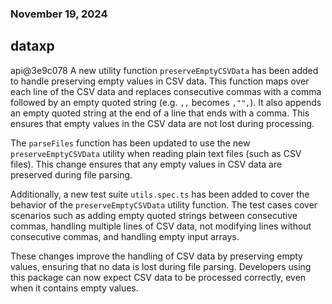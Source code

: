 ### November 19, 2024
## dataxp

api@3e9c078
A new utility function `preserveEmptyCSVData` has been added to handle preserving empty values in CSV data. This function maps over each line of the CSV data and replaces consecutive commas with a comma followed by an empty quoted string (e.g. `,,` becomes `,"",`). It also appends an empty quoted string at the end of a line that ends with a comma. This ensures that empty values in the CSV data are not lost during processing.

The `parseFiles` function has been updated to use the new `preserveEmptyCSVData` utility when reading plain text files (such as CSV files). This change ensures that any empty values in CSV data are preserved during file parsing.

Additionally, a new test suite `utils.spec.ts` has been added to cover the behavior of the `preserveEmptyCSVData` utility function. The test cases cover scenarios such as adding empty quoted strings between consecutive commas, handling multiple lines of CSV data, not modifying lines without consecutive commas, and handling empty input arrays.

These changes improve the handling of CSV data by preserving empty values, ensuring that no data is lost during file parsing. Developers using this package can now expect CSV data to be processed correctly, even when it contains empty values.